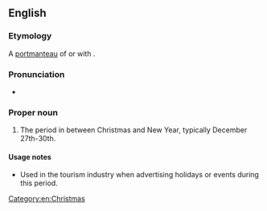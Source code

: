 ==English==

===Etymology===
A [[portmanteau#Etymology 2|portmanteau]] of {{m|en|between}} or {{m|en|betwixt}} with {{m|en|Christmas}}.

===Pronunciation===
* {{audio|en|LL-Q1860 (eng)-Vealhurl-Twixmas.wav|Audio (UK)}}

===Proper noun===
{{en-proper noun}}

# {{lb|en|UK|slang}} The period in between Christmas and New Year, typically December 27th-30th.

====Usage notes====
* Used in the tourism industry when advertising holidays or events during this period.

[[Category:en:Christmas]]